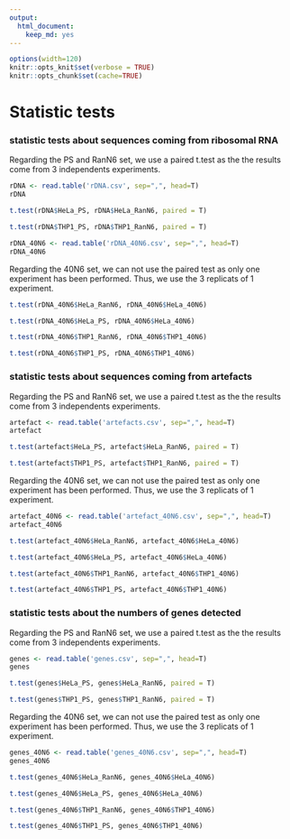 ```yaml
---
output: 
  html_document: 
    keep_md: yes
---
```

```r
options(width=120)
knitr::opts_knit$set(verbose = TRUE)
knitr::opts_chunk$set(cache=TRUE)
```
Statistic tests
======================================


### statistic tests about sequences coming from ribosomal RNA

Regarding the PS and RanN6 set, we use a paired t.test as the the results come from 3 independents experiments.

```r
rDNA <- read.table('rDNA.csv', sep=",", head=T)
rDNA
```

```r
t.test(rDNA$HeLa_PS, rDNA$HeLa_RanN6, paired = T)
```

```r
t.test(rDNA$THP1_PS, rDNA$THP1_RanN6, paired = T)
```

```r
rDNA_40N6 <- read.table('rDNA_40N6.csv', sep=",", head=T)
rDNA_40N6
```

Regarding the 40N6 set, we can not use the paired test as only one experiment has been performed. Thus, we use the 3 replicats of 1 experiment.

```r
t.test(rDNA_40N6$HeLa_RanN6, rDNA_40N6$HeLa_40N6)
```

```r
t.test(rDNA_40N6$HeLa_PS, rDNA_40N6$HeLa_40N6)
```

```r
t.test(rDNA_40N6$THP1_RanN6, rDNA_40N6$THP1_40N6)
```

```r
t.test(rDNA_40N6$THP1_PS, rDNA_40N6$THP1_40N6)
```

### statistic tests about sequences coming from artefacts

Regarding the PS and RanN6 set, we use a paired t.test as the the results come from 3 independents experiments.

```r
artefact <- read.table('artefacts.csv', sep=",", head=T)
artefact
```

```r
t.test(artefact$HeLa_PS, artefact$HeLa_RanN6, paired = T)
```

```r
t.test(artefact$THP1_PS, artefact$THP1_RanN6, paired = T)
```

Regarding the 40N6 set, we can not use the paired test as only one experiment has been performed. Thus, we use the 3 replicats of 1 experiment.

```r
artefact_40N6 <- read.table('artefact_40N6.csv', sep=",", head=T)
artefact_40N6
```

```r
t.test(artefact_40N6$HeLa_RanN6, artefact_40N6$HeLa_40N6)
```

```r
t.test(artefact_40N6$HeLa_PS, artefact_40N6$HeLa_40N6)
```

```r
t.test(artefact_40N6$THP1_RanN6, artefact_40N6$THP1_40N6)
```

```r
t.test(artefact_40N6$THP1_PS, artefact_40N6$THP1_40N6)
```


### statistic tests about the numbers of genes detected

Regarding the PS and RanN6 set, we use a paired t.test as the the results come from 3 independents experiments.

```r
genes <- read.table('genes.csv', sep=",", head=T)
genes
```

```r
t.test(genes$HeLa_PS, genes$HeLa_RanN6, paired = T)
```

```r
t.test(genes$THP1_PS, genes$THP1_RanN6, paired = T)
```

Regarding the 40N6 set, we can not use the paired test as only one experiment has been performed. Thus, we use the 3 replicats of 1 experiment.

```r
genes_40N6 <- read.table('genes_40N6.csv', sep=",", head=T)
genes_40N6
```

```r
t.test(genes_40N6$HeLa_RanN6, genes_40N6$HeLa_40N6)
```

```r
t.test(genes_40N6$HeLa_PS, genes_40N6$HeLa_40N6)
```

```r
t.test(genes_40N6$THP1_RanN6, genes_40N6$THP1_40N6)
```

```r
t.test(genes_40N6$THP1_PS, genes_40N6$THP1_40N6)
```
